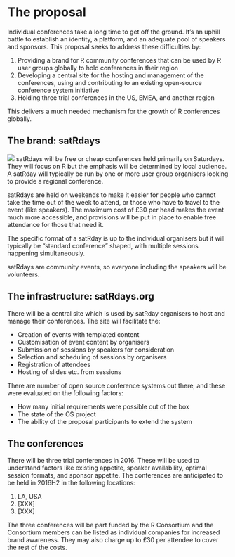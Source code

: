 # The proposal
<!--
This is where the proposal should be outlined. 
-->

<!--
At a high-level address what your proposal is and how it will address the problem identified. Highlight any benefits to the R Community that follow from solving the problem. This should be your most compelling section.
-->
Individual conferences take a long time to get off the ground. It's an uphill battle to establish an identity, a platform, and an adequate pool of speakers and sponsors. This proposal seeks to address these difficulties by:

  1. Providing a brand for R community conferences that can be used by R user groups globally to hold conferences in their region
  2. Developing a central site for the hosting and management of the conferences, using and contributing to an existing open-source conference system initiative
  3. Holding three trial conferences in the US, EMEA, and another region

This delivers a much needed mechanism for the growth of R conferences globally.

<!--
Go into more detail about the specifics of the project and it delivers against the problem.

Depending on project type the detail section should include:

 - [ ] Minimum Viable Product
 - [ ] Architecture
 - [ ] Assumptions
-->
## The brand: satRdays
![](../satRdayLogo.png)
satRdays will be free or cheap conferences held primarily on Saturdays. They will focus on R but the emphasis will be determined by local audience. A satRday will typically be run by one or more user group organisers looking to provide a regional conference.

satRdays are held on weekends to make it easier for people who cannot take the time out of the week to attend, or those who have to travel to the event (like speakers). The maximum cost of £30 per head makes the event much more accessible, and provisions will be put in place to enable free attendance for those that need it.

The specific format of a satRday is up to the individual organisers but it will typically be "standard conference" shaped, with multiple sessions happening simultaneously.

satRdays are community events, so everyone including the speakers will be volunteers.
 
## The infrastructure: satRdays.org
There will be a central site which is used by satRday organisers to host and manage their conferences. The site will facilitate the:

- Creation of events with templated content
- Customisation of event content by organisers
- Submission of sessions by speakers for consideration
- Selection and scheduling of sessions by organisers
- Registration of attendees
- Hosting of slides etc. from sessions

There are number of open source conference systems out there, and these were evaluated on the following factors:

- How many initial requirements were possible out of the box
- The state of the OS project
- The ability of the proposal participants to extend the system


## The conferences
There will be three trial conferences in 2016. These will be used to understand factors like existing appetite, speaker availability, optimal session formats, and sponsor appetite. The conferences are anticipated to be held in 2016H2 in the following locations:

  1. LA, USA
  2. [XXX]
  3. [XXX]
  
The three conferences will be part funded by the R Consortium and the Consortium members can be listed as individual companies for increased brand awareness. They may also charge up to £30 per attendee to cover the rest of the costs.